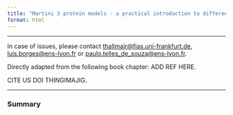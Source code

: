 ```yaml
---
title: "Martini 3 protein models - a practical introduction to different structure bias models and their comparison"
format: html
---
```


<hr>

In case of issues, please contact [thallmair\@fias.uni-frankfurt.de](mailto:%20thallmair@fias.uni-frankfurt.de), [luis.borges\@ens-lyon.fr](mailto:%20luis.borges@ens-lyon.fr) or [paulo.telles_de_souza\@ens-lyon.fr](mailto:%20paulo.telles_de_souza@ens-lyon.fr).

Directly adapted from the following book chapter: ADD REF HERE.

CITE US DOI THINGIMAJIG.

<hr>

### Summary